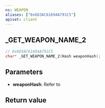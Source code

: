 ```yaml
---
ns: WEAPON
aliases: ["0x6D3AC61694A791C5"]
apiset: client
---
```

## _GET_WEAPON_NAME_2

```c
// 0x6D3AC61694A791C5
char* _GET_WEAPON_NAME_2(Hash weaponHash);
```


## Parameters
* **weaponHash**: Refer to <EmbeddedEnum type="eWeaponHash" />

## Return value
